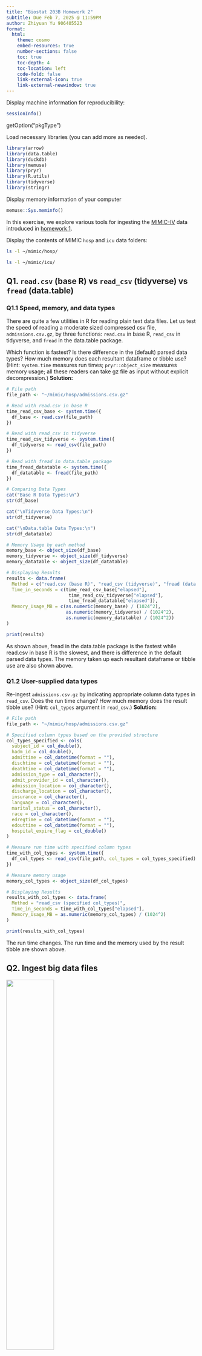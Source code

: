 ```yaml
---
title: "Biostat 203B Homework 2"
subtitle: Due Feb 7, 2025 @ 11:59PM
author: Zhiyuan Yu 906405523
format:
  html:
    theme: cosmo
    embed-resources: true
    number-sections: false
    toc: true
    toc-depth: 4
    toc-location: left
    code-fold: false
    link-external-icon: true
    link-external-newwindow: true
---
```


Display machine information for reproducibility:

```r
sessionInfo()
```

getOption("pkgType")

Load necessary libraries (you can add more as needed).

```r
library(arrow)
library(data.table)
library(duckdb)
library(memuse)
library(pryr)
library(R.utils)
library(tidyverse)
library(stringr)
```

Display memory information of your computer

```r
memuse::Sys.meminfo()
```

In this exercise, we explore various tools for ingesting the [MIMIC-IV](https://physionet.org/content/mimiciv/3.1/) data introduced in [homework 1](https://ucla-biostat-203b.github.io/2025winter/hw/hw1/hw1.html).

Display the contents of MIMIC `hosp` and `icu` data folders:

```bash
ls -l ~/mimic/hosp/
```

```bash
ls -l ~/mimic/icu/
```

## Q1. `read.csv` (base R) vs `read_csv` (tidyverse) vs `fread` (data.table)

### Q1.1 Speed, memory, and data types

There are quite a few utilities in R for reading plain text data files. Let us test the speed of reading a moderate sized compressed csv file, `admissions.csv.gz`, by three functions: `read.csv` in base R, `read_csv` in tidyverse, and `fread` in the data.table package.

Which function is fastest? Is there difference in the (default) parsed data types? How much memory does each resultant dataframe or tibble use? (Hint: `system.time` measures run times; `pryr::object_size` measures memory usage; all these readers can take gz file as input without explicit decompression.) 
**Solution:**
```r
# File path
file_path <- "~/mimic/hosp/admissions.csv.gz"

# Read with read.csv in base R
time_read_csv_base <- system.time({
  df_base <- read.csv(file_path)
})

# Read with read_csv in tidyverse 
time_read_csv_tidyverse <- system.time({
  df_tidyverse <- read_csv(file_path)
})

# Read with fread in data.table package
time_fread_datatable <- system.time({
  df_datatable <- fread(file_path)
})

# Comparing Data Types
cat("Base R Data Types:\n")
str(df_base)

cat("\nTidyverse Data Types:\n")
str(df_tidyverse)

cat("\nData.table Data Types:\n")
str(df_datatable)

# Memory Usage by each method
memory_base <- object_size(df_base)
memory_tidyverse <- object_size(df_tidyverse)
memory_datatable <- object_size(df_datatable)

# Displaying Results
results <- data.frame(
  Method = c("read.csv (base R)", "read_csv (tidyverse)", "fread (data.table)"),
  Time_in_seconds = c(time_read_csv_base["elapsed"], 
                       time_read_csv_tidyverse["elapsed"], 
                       time_fread_datatable["elapsed"]),
  Memory_Usage_MB = c(as.numeric(memory_base) / (1024^2),
                      as.numeric(memory_tidyverse) / (1024^2),
                      as.numeric(memory_datatable) / (1024^2))
)

print(results)
```
As shown above, fread in the data.table package is the fastest while read.csv in base R is the slowest, and there is difference in the default parsed data types. The memory taken up each resultant dataframe or tibble use are also shown above.

### Q1.2 User-supplied data types

Re-ingest `admissions.csv.gz` by indicating appropriate column data types in `read_csv`. Does the run time change? How much memory does the result tibble use? (Hint: `col_types` argument in `read_csv`.) 
**Solution:**
```r
# File path
file_path <- "~/mimic/hosp/admissions.csv.gz"

# Specified column types based on the provided structure
col_types_specified <- cols(
  subject_id = col_double(),
  hadm_id = col_double(),
  admittime = col_datetime(format = ""),
  dischtime = col_datetime(format = ""),
  deathtime = col_datetime(format = ""),
  admission_type = col_character(),
  admit_provider_id = col_character(),
  admission_location = col_character(),
  discharge_location = col_character(),
  insurance = col_character(),
  language = col_character(),
  marital_status = col_character(),
  race = col_character(),
  edregtime = col_datetime(format = ""),
  edouttime = col_datetime(format = ""),
  hospital_expire_flag = col_double()
)

# Measure run time with specified column types
time_with_col_types <- system.time({
  df_col_types <- read_csv(file_path, col_types = col_types_specified)
})

# Measure memory usage
memory_col_types <- object_size(df_col_types)

# Displaying Results
results_with_col_types <- data.frame(
  Method = "read_csv (specified col_types)",
  Time_in_seconds = time_with_col_types["elapsed"],
  Memory_Usage_MB = as.numeric(memory_col_types) / (1024^2)
)

print(results_with_col_types)
```
The run time changes. The run time and the memory used by the result tibble are shown above.

## Q2. Ingest big data files

<p align="center">

<img src="./bigfile.png" width="50%"/>

</p>

Let us focus on a bigger file, `labevents.csv.gz`, which is about 130x bigger than `admissions.csv.gz`.

```bash
ls -l ~/mimic/hosp/labevents.csv.gz
```

Display the first 10 lines of this file.

```bash
zcat < ~/mimic/hosp/labevents.csv.gz | head -10
```

### Q2.1 Ingest `labevents.csv.gz` by `read_csv`

<p align="center">

<img src="./readr_logo.png" width="20%"/>

</p>

Try to ingest `labevents.csv.gz` using `read_csv`. What happens? If it takes more than 3 minutes on your computer, then abort the program and report your findings.

```bash
#| eval: false
#!/bin/bash

# Define the file path
FILE_PATH="~/mimic/hosp/labevents.csv.gz"

# Expand ~ correctly
FILE_PATH=$(eval echo $FILE_PATH)

# Check if file exists
if [[ ! -f "$FILE_PATH" ]]; then
    echo "Error: File not found at $FILE_PATH"
    exit 1
fi

echo "Attempting to read labevents.csv.gz..."

# Start timing
START_TIME=$(date +%s)

# Run R script without forcing stop
Rscript -e "
library(readr)

start_time <- Sys.time()

# Read the file
df <- read_csv('$FILE_PATH', progress = TRUE)

# Calculate elapsed time
elapsed_time <- difftime(Sys.time(), start_time, units = 'secs')
cat('File successfully ingested in', round(elapsed_time, 2), 'seconds.\n')

# Calculate memory usage
memory_used <- sum(sapply(df, object.size)) / (1024 * 1024)
cat('Estimated memory usage:', round(memory_used, 2), 'MB\n')
"

# End timing
END_TIME=$(date +%s)
ELAPSED_TIME=$((END_TIME - START_TIME))

echo "Total execution time: $ELAPSED_TIME seconds."
```

![](Q2.1%20killed.png)

As shown in the picture, my system terminated the process of ingestion because my laptop does not have enough memory (RAM) to ingest the large labevents.cvs file.

### Q2.2 Ingest selected columns of `labevents.csv.gz` by `read_csv`

Try to ingest only columns `subject_id`, `itemid`, `charttime`, and `valuenum` in `labevents.csv.gz` using `read_csv`. Does this solve the ingestion issue? (Hint: `col_select` argument in `read_csv`.)

```bash
#| eval: false
#!/bin/bash

# Define the file path
FILE_PATH="~/mimic/hosp/labevents.csv.gz"

# Expand ~ correctly
FILE_PATH=$(eval echo $FILE_PATH)

# Check if the file exists
if [[ ! -f "$FILE_PATH" ]]; then
    echo "Error: File not found at $FILE_PATH"
    exit 1
fi

echo "Attempting to read selected columns from labevents.csv.gz..."

# Start timing
START_TIME=$(date +%s)

# Use R to read only selected columns
Rscript -e "
library(readr)

start_time <- Sys.time()

# Read only specific columns
df <- read_csv('$FILE_PATH', col_select = c(subject_id, itemid, charttime, valuenum), progress = TRUE)

# Calculate elapsed time
elapsed_time <- difftime(Sys.time(), start_time, units = 'secs')
cat('File successfully ingested in', round(elapsed_time, 2), 'seconds.\n')

# Calculate memory usage
memory_used <- sum(sapply(df, object.size)) / (1024 * 1024)
cat('Estimated memory usage:', round(memory_used, 2), 'MB\n')
"

# End timing
END_TIME=$(date +%s)
ELAPSED_TIME=$((END_TIME - START_TIME))

echo "Total execution time: $ELAPSED_TIME seconds."
```

![](Q2.2 killed.png)

As shown in the picture, my program is forced to terminate again since my laptop still does not have enough RAM to ingest the data.

### Q2.3 Ingest a subset of `labevents.csv.gz`

<p align="center">

<img src="./linux_logo.png" width="20%"/>

</p>

Our first strategy to handle this big data file is to make a subset of the `labevents` data. Read the [MIMIC documentation](https://mimic.mit.edu/docs/iv/modules/hosp/labevents/) for the content in data file `labevents.csv`.

In later exercises, we will only be interested in the following lab items: creatinine (50912), potassium (50971), sodium (50983), chloride (50902), bicarbonate (50882), hematocrit (51221), white blood cell count (51301), and glucose (50931) and the following columns: `subject_id`, `itemid`, `charttime`, `valuenum`. Write a Bash command to extract these columns and rows from `labevents.csv.gz` and save the result to a new file `labevents_filtered.csv.gz` in the current working directory. (Hint: Use `zcat <` to pipe the output of `labevents.csv.gz` to `awk` and then to `gzip` to compress the output. Do **not** put `labevents_filtered.csv.gz` in Git! To save render time, you can put `#| eval: false` at the beginning of this code chunk. TA will change it to `#| eval: true` before rendering your qmd file.)
**Solution:** 
```bash
#| eval: false
# Show the headers
zcat ~/mimic/hosp/labevents.csv.gz | head -n 1

# Extract the wanted columns and rows and put them into a new file
zcat < ~/mimic/hosp/labevents.csv.gz |
  awk -F, 'BEGIN {OFS=","; print "subject_id,itemid,charttime,valuenum"}
  NR==1 {next}
  ($5 == 50912 || $5 == 50971 || $5 == 50983 || $5 == 50902 ||
   $5 == 50882 || $5 == 51221 || $5 == 51301 || $5 == 50931) {
    print $2, $5, $7, $10
  }' |
  gzip > labevents_filtered.csv.gz
```
The file is created

Display the first 10 lines of the new file `labevents_filtered.csv.gz`. How many lines are in this new file, excluding the header? How long does it take `read_csv` to ingest `labevents_filtered.csv.gz`?

**Solution:**
Display the first 10 lines of the new file excluding header:
```bash
zcat labevents_filtered.csv.gz | head -n 10
```
Count the lines in the new file:
```bash
zcat labevents_filtered.csv.gz | tail -n +2 | wc -l
```
Measure the time it takes `read_csv` to ingest the new file:
```bash
time Rscript -e "read.csv('labevents_filtered.csv.gz')" > /dev/null 2>&1
```

### Q2.4 Ingest `labevents.csv` by Apache Arrow

<p align="center">

<img src="./arrow_logo.png" width="30%"/>

</p>

Our second strategy is to use [Apache Arrow](https://arrow.apache.org/) for larger-than-memory data analytics. Unfortunately Arrow does not work with gz files directly. First decompress `labevents.csv.gz` to `labevents.csv` and put it in the current working directory (do not add it in git!). To save render time, put `#| eval: false` at the beginning of this code chunk. TA will change it to `#| eval: true` when rendering your qmd file.

Then use [`arrow::open_dataset`](https://arrow.apache.org/docs/r/reference/open_dataset.html) to ingest `labevents.csv`, select columns, and filter `itemid` as in Q2.3. How long does the ingest+select+filter process take? Display the number of rows and the first 10 rows of the result tibble, and make sure they match those in Q2.3. (Hint: use `dplyr` verbs for selecting columns and filtering rows.)

Write a few sentences to explain what is Apache Arrow. Imagine you want to explain it to a layman in an elevator.

### Q2.5 Compress `labevents.csv` to Parquet format and ingest/select/filter

<p align="center">

<img src="./parquet_logo.png" width="30%"/>

</p>

Re-write the csv file `labevents.csv` in the binary Parquet format (Hint: [`arrow::write_dataset`](https://arrow.apache.org/docs/r/reference/write_dataset.html).) How large is the Parquet file(s)? How long does the ingest+select+filter process of the Parquet file(s) take? Display the number of rows and the first 10 rows of the result tibble and make sure they match those in Q2.3. (Hint: use `dplyr` verbs for selecting columns and filtering rows.)

Write a few sentences to explain what is the Parquet format. Imagine you want to explain it to a layman in an elevator.

### Q2.6 DuckDB

<p align="center">

<img src="./duckdb_logo.png" width="20%"/>

</p>

Ingest the Parquet file, convert it to a DuckDB table by [`arrow::to_duckdb`](https://arrow.apache.org/docs/r/reference/to_duckdb.html), select columns, and filter rows as in Q2.5. How long does the ingest+convert+select+filter process take? Display the number of rows and the first 10 rows of the result tibble and make sure they match those in Q2.3. (Hint: use `dplyr` verbs for selecting columns and filtering rows.)

Write a few sentences to explain what is DuckDB. Imagine you want to explain it to a layman in an elevator.

## Q3. Ingest and filter `chartevents.csv.gz`

[`chartevents.csv.gz`](https://mimic.mit.edu/docs/iv/modules/icu/chartevents/) contains all the charted data available for a patient. During their ICU stay, the primary repository of a patient’s information is their electronic chart. The `itemid` variable indicates a single measurement type in the database. The `value` variable is the value measured for `itemid`. The first 10 lines of `chartevents.csv.gz` are

```bash
zcat < ~/mimic/icu/chartevents.csv.gz | head -10
```

How many rows? 433 millions.

```bash
#| eval: false
zcat < ~/mimic/icu/chartevents.csv.gz | tail -n +2 | wc -l
```

[`d_items.csv.gz`](https://mimic.mit.edu/docs/iv/modules/icu/d_items/) is the dictionary for the `itemid` in `chartevents.csv.gz`.

```bash
zcat < ~/mimic/icu/d_items.csv.gz | head -10
```

In later exercises, we are interested in the vitals for ICU patients: heart rate (220045), mean non-invasive blood pressure (220181), systolic non-invasive blood pressure (220179), body temperature in Fahrenheit (223761), and respiratory rate (220210). Retrieve a subset of `chartevents.csv.gz` only containing these items, using the favorite method you learnt in Q2.

Document the steps and show code. Display the number of rows and the first 10 rows of the result tibble.
